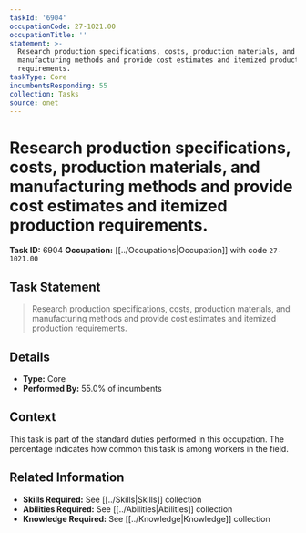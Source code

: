 ```yaml
---
taskId: '6904'
occupationCode: 27-1021.00
occupationTitle: ''
statement: >-
  Research production specifications, costs, production materials, and
  manufacturing methods and provide cost estimates and itemized production
  requirements.
taskType: Core
incumbentsResponding: 55
collection: Tasks
source: onet
---
```

# Research production specifications, costs, production materials, and manufacturing methods and provide cost estimates and itemized production requirements.

**Task ID:** 6904
**Occupation:** [[../Occupations|Occupation]] with code `27-1021.00`

## Task Statement

> Research production specifications, costs, production materials, and manufacturing methods and provide cost estimates and itemized production requirements.

## Details

- **Type:** Core
- **Performed By:** 55.0% of incumbents

## Context

This task is part of the standard duties performed in this occupation. The percentage indicates how common this task is among workers in the field.

## Related Information

- **Skills Required:** See [[../Skills|Skills]] collection
- **Abilities Required:** See [[../Abilities|Abilities]] collection
- **Knowledge Required:** See [[../Knowledge|Knowledge]] collection
